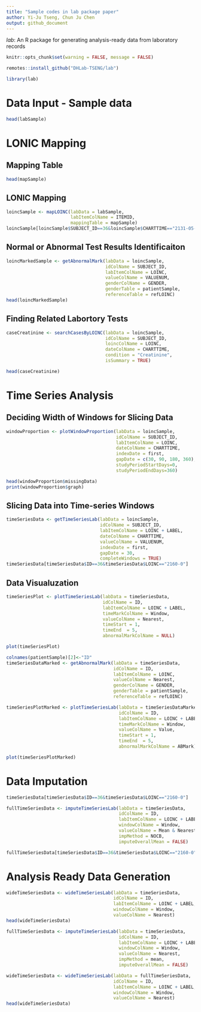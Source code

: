 ```yaml
---
title: "Sample codes in lab package paper"
author: Yi-Ju Tseng, Chun Ju Chen
output: github_document
---
```


*lab*: An R package for generating analysis-ready data from laboratory records

```r
knitr::opts_chunk$set(warning = FALSE, message = FALSE)
```

```r
remotes::install_github("DHLab-TSENG/lab")
```

```r
library(lab)
```

# Data Input - Sample data


```r
head(labSample)
```


# LONIC Mapping

## Mapping Table

```r
head(mapSample)
```

## LONIC Mapping

```r
loincSample <- mapLOINC(labData = labSample, 
                        labItemColName = ITEMID, 
                        mappingTable = mapSample)
loincSample[loincSample$SUBJECT_ID==36&loincSample$CHARTTIME=="2131-05-17",]
```

## Normal or Abnormal Test Results Identificaiton

```r
loincMarkedSample <- getAbnormalMark(labData = loincSample,
                                     idColName = SUBJECT_ID,
                                     labItemColName = LOINC,
                                     valueColName = VALUENUM,
                                     genderColName = GENDER,
                                     genderTable = patientSample,
                                     referenceTable = refLOINC)
head(loincMarkedSample)

```

## Finding Related Labortory Tests

```r
caseCreatinine <- searchCasesByLOINC(labData = loincSample,
                                     idColName = SUBJECT_ID,
                                     loincColName = LOINC,
                                     dateColName = CHARTTIME,
                                     condition = "Creatinine",
                                     isSummary = TRUE)

head(caseCreatinine)


```

# Time Series Analysis

## Deciding Width of Windows for Slicing Data

```r
windowProportion <- plotWindowProportion(labData = loincSample,
                                         idColName = SUBJECT_ID,
                                         labItemColName = LOINC,
                                         dateColName = CHARTTIME,
                                         indexDate = first,
                                         gapDate = c(30, 90, 180, 360),
                                         studyPeriodStartDays=0,
                                         studyPeriodEndDays=360)

head(windowProportion$missingData)
print(windowProportion$graph)
```

## Slicing Data into Time-series Windows

```r
timeSeriesData <- getTimeSeriesLab(labData = loincSample,
                                   idColName = SUBJECT_ID,
                                   labItemColName = LOINC + LABEL,
                                   dateColName = CHARTTIME,
                                   valueColName = VALUENUM,
                                   indexDate = first,
                                   gapDate = 30,
                                   completeWindows = TRUE)
timeSeriesData[timeSeriesData$ID==36&timeSeriesData$LOINC=="2160-0"]
```


## Data Visualuzation
```r
timeSeriesPlot <- plotTimeSeriesLab(labData = timeSeriesData,
                                    idColName = ID,
                                    labItemColName = LOINC + LABEL,
                                    timeMarkColName = Window,
                                    valueColName = Nearest,
                                    timeStart = 1,
                                    timeEnd  = 5,
                                    abnormalMarkColName = NULL)

plot(timeSeriesPlot)
```
```r
colnames(patientSample)[2]<-"ID"
timeSeriesDataMarked <- getAbnormalMark(labData = timeSeriesData,
                                        idColName = ID,
                                        labItemColName = LOINC,
                                        valueColName = Nearest,
                                        genderColName = GENDER,
                                        genderTable = patientSample,
                                        referenceTable = refLOINC)

timeSeriesPlotMarked <- plotTimeSeriesLab(labData = timeSeriesDataMarked,
                                          idColName = ID,
                                          labItemColName = LOINC + LABEL,
                                          timeMarkColName = Window,
                                          valueColName = Value,
                                          timeStart = 1,
                                          timeEnd  = 5,
                                          abnormalMarkColName = ABMark)

plot(timeSeriesPlotMarked)
```
# Data Imputation
```r
timeSeriesData[timeSeriesData$ID==36&timeSeriesData$LOINC=="2160-0"]

fullTimeSeriesData <- imputeTimeSeriesLab(labData = timeSeriesData,
                                          idColName = ID,
                                          labItemColName = LOINC + LABEL,
                                          windowColName = Window,
                                          valueColName = Mean & Nearest,
                                          impMethod = NOCB,
                                          imputeOverallMean = FALSE)

fullTimeSeriesData[timeSeriesData$ID==36&timeSeriesData$LOINC=="2160-0"]

```

# Analysis Ready Data Generation
```r
wideTimeSeriesData <- wideTimeSeriesLab(labData = timeSeriesData,
                                        idColName = ID,
                                        labItemColName = LOINC + LABEL,
                                        windowColName = Window,
                                        valueColName = Nearest)
head(wideTimeSeriesData)

```


```r
fullTimeSeriesData <- imputeTimeSeriesLab(labData = timeSeriesData,
                                          idColName = ID,
                                          labItemColName = LOINC + LABEL,
                                          windowColName = Window,
                                          valueColName = Nearest,
                                          impMethod = mean,
                                          imputeOverallMean = FALSE)

wideTimeSeriesData <- wideTimeSeriesLab(labData = fullTimeSeriesData,
                                        idColName = ID,
                                        labItemColName = LOINC + LABEL,
                                        windowColName = Window,
                                        valueColName = Nearest)
head(wideTimeSeriesData)

```